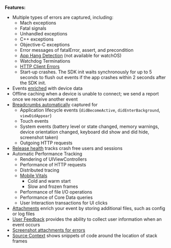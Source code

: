 <PlatformContent includePath="common/getting-started/primer/note" />

**Features:**

- Multiple types of errors are captured, including:
  - Mach exceptions
  - Fatal signals
  - Unhandled exceptions
  - C++ exceptions
  - Objective-C exceptions
  - Error messages of fatalError, assert, and precondition
  - [App Hang Detection](/platforms/apple/configuration/app-hangs/) (not available for watchOS)
  - <PlatformLink to="/configuration/watchdog-terminations/">
      Watchdog Terminations
    </PlatformLink>
  - [HTTP Client Errors](/platforms/apple/configuration/http-client-errors/)
  - Start-up crashes. The SDK init waits synchronously for up to 5 seconds to flush out events if the app crashes within 2 seconds after the SDK init.
- Events [enriched](/platforms/apple/enriching-events/context/) with device data
- Offline caching when a device is unable to connect; we send a report once we receive another event
- [Breadcrumbs automatically](/platforms/apple/enriching-events/breadcrumbs/#automatic-breadcrumbs) captured for
  - Application lifecycle events (`didBecomeActive`, `didEnterBackground`, `viewDidAppear`)
  - Touch events
  - System events (battery level or state changed, memory warnings, device orientation changed, keyboard did show and did hide, screenshot taken)
  - Outgoing HTTP requests
- [Release health](/product/releases/health/) tracks crash free users and sessions
- Automatic <PlatformLink to="/performance/instrumentation/">Performance Tracking</PlatformLink>
  - Rendering of UIViewControllers
  - Performance of HTTP requests
  - Distributed tracing
  - [Mobile Vitals](/product/performance/mobile-vitals/)
    - Cold and warm start
    - Slow and frozen frames
  - Performance of <PlatformLink to="/performance/instrumentation/automatic-instrumentation/#file-io-tracing">file I/O</PlatformLink> operations
  - Performance of <PlatformLink to="/performance/instrumentation/automatic-instrumentation/#core-data-tracing">Core Data</PlatformLink> queries
  - <PlatformLink to="/performance/instrumentation/automatic-instrumentation/#user-interaction-tracing">
      User Interaction
    </PlatformLink> transactions for UI clicks
- [Attachments](/platforms/apple/enriching-events/attachments/) enrich your event by storing additional files, such as config or log files
- [User Feedback](/platforms/apple/enriching-events/user-feedback/) provides the ability to collect user information when an event occurs
- [Screenshot attachments for errors](/platforms/apple/guides/ios/enriching-events/screenshots/)
- [Source Context](/platforms/apple/data-management/debug-files/source-context/) shows snippets of code around the location of stack frames
